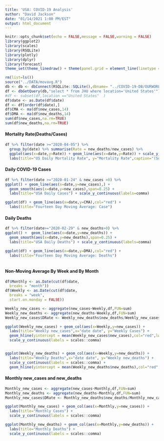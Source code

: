 ```yaml
---
title: 'USA: COVID-19 Analysis'
author: "David Jackson"
date: "01/14/2021 1:00 PM/EST"
output: html_document
---
```


```r
knitr::opts_chunk$set(echo = FALSE,message = FALSE,warning = FALSE)
library(ggplot2)
library(scales)
library(RSQLite)
library(plotly)
library(dplyr)
library(forecast)
theme_set(theme_linedraw() + theme(panel.grid = element_line(linetype = 'dashed')))

```
```r
rm(list=ls())
source("../DATA/movavg.R")
db <- db <- dbConnect(RSQLite::SQLite(),dbname= "../COVID-19-DB/OURWORLD.sqlite3")
df <- dbGetQuery(db,"select * from JHU where location='United States'")
#df <- subset(df,location =="United States"  )
df$date <- as.Date(df$date)
df <- df[order(df$date),]
df$CMA <- ma(df$new_cases,14)
df$DMA <- ma(df$new_deaths,14)
sum(df$new_cases,na.rm=TRUE)
sum(df$new_deaths,na.rm=TRUE)
```

#### Mortality Rate(Deaths/Cases)

```r
df %>% filter(date >="2020-04-05") %>%
  group_by(date) %>% summarise(Rate = new_deaths/new_cases) %>%
  ggplot(aes(x=date,y=Rate)) + geom_line(aes(x=date,y=Rate)) + scale_y_continuous(labels = percent) + geom_smooth(method="loess",span=0.25)
  labs(title="US Daily Mortality Rate", y="Mortality Rate",caption="(Source: John Hopkins/Our World In Data)") 
```


#### Daily COVID-19 Cases

```r
df %>% filter(date >="2020-01-24" & new_cases >0) %>%
ggplot() + geom_line(aes(x=date,y=new_cases),) +
  geom_smooth(aes(x=date,y=new_cases),span=0.25) +
  labs(title="USA Daily Cases") + scale_y_continuous(labels=comma)

ggplot(df) + geom_line(aes(x=date,y=CMA),col="red") + 
  labs(title="Fourteen Day Moving Average: Case")

```

#### Daily Deaths

```r
df %>% filter(date>="2020-02-29" & new_deaths>0) %>%
ggplot() +  geom_line(aes(x=date,y=new_deaths)) +
  geom_smooth(aes(x=date,y=new_deaths),span=0.25) +
  labs(title="USA Daily Deaths") + scale_y_continuous(labels=comma)

ggplot(df) + geom_line(aes(x=date,y=DMA),col="red") + 
  labs(title="Fourteen Day Moving Average: Deaths")
  
```

#### Non-Moving Average By Week and By Month

```r
df$Monthly <- as.Date(cut(df$date,
  breaks = "month"))
df$Weekly <- as.Date(cut(df$date,
  breaks = "week",
  start.on.monday = FALSE))

```
```r
Weekly_new_cases <- aggregate(new_cases~Weekly,df,FUN=sum)
Weekly_new_deaths <- aggregate(new_deaths~Weekly,df,FUN=sum)
Weekly_new_cases$DRate <- Weekly_new_deaths$new_deaths/Weekly_new_cases$new_cases

```
```r
ggplot(Weekly_new_cases) + geom_col(aes(x=Weekly,y=new_cases)) + 
  labs(title="Weekly new_cases",x="date date", y="Weekly Cases") +
  geom_hline(yintercept = mean(Weekly_new_cases$new_cases),col="red",lwd=1.5) +
  scale_y_continuous(labels = scales::comma) 


ggplot(Weekly_new_deaths) + geom_col(aes(x=Weekly,y=new_deaths)) + 
  labs(title="Weekly Deaths",x="date date", y="Weekly new_deaths") +
  scale_y_continuous(labels = scales::comma) +
  geom_hline(yintercept = mean(Weekly_new_deaths$new_deaths),col="red",lwd=1.5)
``` 

#### Monthly new_cases and new_deaths

```r

Monthly_new_cases <- aggregate(new_cases~Monthly,df,FUN=sum)
Monthly_new_deaths <- aggregate(new_deaths~Monthly,df,FUN=sum)
Monthly_new_cases$DRate <- Monthly_new_deaths$new_deaths/Monthly_new_cases$new_cases

```
```r
ggplot(Monthly_new_cases) + geom_col(aes(x=Monthly,y=new_cases)) +
  labs(title="Monthly Cases") +
  scale_y_continuous(labels = scales::comma)

ggplot(Monthly_new_deaths) + geom_col(aes(x=Monthly,y=new_deaths)) +
  labs(title="Monthly Deaths") +
  scale_y_continuous(labels = scales::comma)
```

